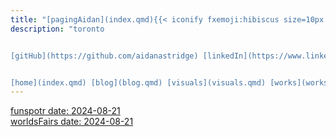 ```yaml
---
title: "[pagingAidan](index.qmd){{< iconify fxemoji:hibiscus size=10px >}}"
description: "toronto


[gitHub](https://github.com/aidanastridge) [linkedIn](https://www.linkedin.com/in/aidanastridge/) [x](https://x.com/aidanastridge) [email](mailto:astridgeaidan@gmail.com)   


[home](index.qmd) [blog](blog.qmd) [visuals](visuals.qmd) [works](works.qmd)"
---
```



[funspotr date: 2024-08-21](https://x.com/aidanastridge/status/1824231743718646037/photo/1)  
[worldsFairs date: 2024-08-21](https://x.com/aidanastridge/status/1824198955565011076/photo/1) 



